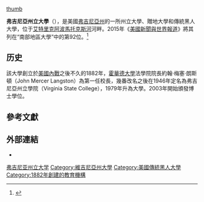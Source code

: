 {{noteTA
|G1=USState
}}
{{Infobox university
| name = 弗吉尼亞州立大學<br>（Virginia State University）
| native_name = VSU
| image_name = 
| image_size = 200
| motto = Building a Better World
| established = {{Start date and years ago|1882|03|06}}
| type = [[州立大學|州立大學]]<br>[[贈地大學|贈地大學]]<br>[[傳統黑人大學|傳統黑人大學]]
| endowment = 
| president = Makola M. Abdullah
| faculty = 300
| students = 6,000
| city = [[艾特里克_(弗吉尼亞州)|艾特里克]]
| state = [[弗吉尼亞州|弗吉尼亞州]]
| country = [[美國|美國]]
| campus = 郊區，{{convert|236|acre}}
| former_names = Virginia State College for Negroes
| colors = 橙色和藍色 {{color box|orange}} {{color box|blue}}
| nickname = Trojans
| athletics = [[NCAA|NCAA]] Division II – [[Central_Intercollegiate_Athletic_Association|CIAA]]
| affiliations = {{unbulleted list|[[Association_of_Public_and_Land-grant_Universities|APLU]]
|[[Thurgood_Marshall_College_Fund|TMCF]]
|[[Oak_Ridge_Associated_Universities|ORAU]]
|[[Southeastern_Universities_Research_Association|SURA]]
}}
| website = [http://www.vsu.edu/ www.vsu.edu]
| logo = 
| footnotes = 
}}
[[image:Library_VSU_2006.jpg|thumb]]

'''弗吉尼亞州立大學'''（{{lang-en|Virginia State University}}），是美國[[弗吉尼亞州|弗吉尼亞州]]的一所州立大學、贈地大學和傳統黑人大學，位于[[艾特里克_(弗吉尼亞州)|艾特里克]][[阿波馬托克斯河|阿波馬托克斯河]]河畔。2015年《[[美國新聞與世界報道|美國新聞與世界報道]]》將其列在“南部地區大學”中的第92位。<ref name="USnews">{{cite web|title=Virginia State University|url=http://colleges.usnews.rankingsandreviews.com/best-colleges/virginia-state-3764|publisher=[[美國新聞與世界報道|美國新聞與世界報道]]|accessdate=2015-04-22|archive-date=2016-09-27|archive-url=https://web.archive.org/web/20160927183425/http://colleges.usnews.rankingsandreviews.com/best-colleges/virginia-state-3764}}</ref> 

==历史==
該大學創立於[[美國內戰|美國內戰]]之後不久的1882年，[[霍華德大學|霍華德大學]]法學院院長約翰·梅塞·朗斯頓（John Mercer Langston）為第一任校長，幾番改名之後在1946年定名為弗吉尼亞州立學院（Virginia State College），1979年升為大學。2003年開始頒發博士學位。

==參考文獻==
{{Reflist|30em}}

==外部連結==
{{Commons category|Virginia State University}}
* {{Official website|http://www.vsu.edu/}}

{{美国东南大学研究协会}}
{{維吉尼亞州學院和大學}}
[[Category:弗吉尼亚州立大学|]]
[[Category:維吉尼亞州大學|Category:維吉尼亞州大學]]
[[Category:美國傳統黑人大學|Category:美國傳統黑人大學]]
[[Category:1882年創建的教育機構|Category:1882年創建的教育機構]]
